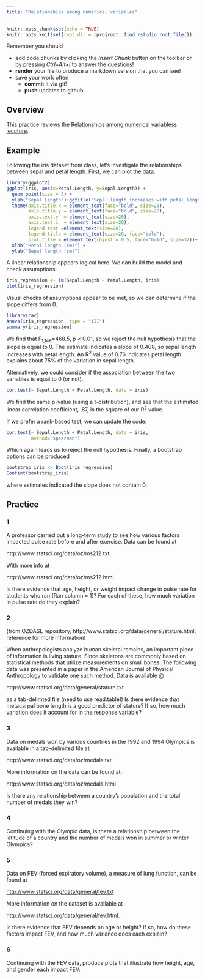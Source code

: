 ```yaml
---
title: "Relationships among numerical variables"
---
```


<!-- COMMENT NOT SHOW IN ANY OUTPUT: Code chunk below sets overall defaults for .qmd file; these inlcude showing output by default and looking for files relative to .Rpoj file, not .qmd file, which makes putting filesin different folders easier  -->

```r
knitr::opts_chunk$set(echo = TRUE)
knitr::opts_knit$set(root.dir = rprojroot::find_rstudio_root_file())
```

Remember you should

-   add code chunks by clicking the *Insert Chunk* button on the toolbar
    or by pressing *Ctrl+Alt+I* to answer the questions!
-   **render** your file to produce a markdown version that you can see!
-   save your work often
    -   **commit** it via git!
    -   **push** updates to github

## Overview

This practice reviews the [Relationships among numerical variabless
lecuture](https://jsgosnell.github.io/cuny_biostats_book/content/chapters/Relationships_among_numerical_variables.html){target="_blank"}.

## Example

Following the iris dataset from class, let's investigate the
relationships between sepal and petal length. First, we can plot the
data.

```r
library(ggplot2)
ggplot(iris, aes(x=Petal.Length, y=Sepal.Length)) +
  geom_point(size = 3) +
  ylab("Sepal Length")+ggtitle("Sepal length increases with petal length")+
  theme(axis.title.x = element_text(face="bold", size=28), 
        axis.title.y = element_text(face="bold", size=28), 
        axis.text.y  = element_text(size=20),
        axis.text.x  = element_text(size=20), 
        legend.text =element_text(size=20),
        legend.title = element_text(size=20, face="bold"),
        plot.title = element_text(hjust = 0.5, face="bold", size=32))+
  xlab("Petal length (cm)") +
  ylab("Sepal length (cm)")

```

A linear relationship appears logical here. We can build the model and
check assumptions.

```r
iris_regression <- lm(Sepal.Length ~ Petal.Length, iris)
plot(iris_regression)

```

Visual checks of assumptions appear to be met, so we can determine if
the slope differs from 0.

```r
library(car)
Anova(iris_regression, type = "III")
summary(iris_regression)
```

We find that F~1,148~=468.5, p \< 0.01, so we reject the null hypothesis
that the slope is equal to 0. The estimate indicates a slope of 0.408,
so sepal length increases with petal length. An R^2^ value of 0.76
indicates petal length explains about 75% of the variation in sepal
length.

Alternatively, we could consider if the association between the two
variables is equal to 0 (or not).

```r
cor.test(~ Sepal.Length + Petal.Length, data = iris)

```

We find the same p-value (using a t-distribution), and see that the
estimated linear correlation coefficient, .87, is the square of our R^2^
value.

If we prefer a rank-based test, we can update the code:

```r
cor.test(~ Sepal.Length + Petal.Length, data = iris,
         method="spearman")
```

Which again leads us to reject the null hypothesis. Finally, a bootstrap
options can be produced

```r
bootstrap_iris <- Boot(iris_regression)
Confint(bootstrap_iris)
```

where estimates indicated the slope does not contain 0.

## Practice

### 1

A professor carried out a long-term study to see how various factors
impacted pulse rate before and after exercise. Data can be found at

http://www.statsci.org/data/oz/ms212.txt

With more info at

http://www.statsci.org/data/oz/ms212.html.

Is there evidence that age, height, or weight impact change in pulse
rate for students who ran (Ran column = 1)? For each of these, how much
variation in pulse rate do they explain?

### 2

(from OZDASL repository,
http://www.statsci.org/data/general/stature.html; reference for more
information)

When anthropologists analyze human skeletal remains, an important piece
of information is living stature. Since skeletons are commonly based on
statistical methods that utilize measurements on small bones. The
following data was presented in a paper in the American Journal of
Physical Anthropology to validate one such method. Data is available \@

http://www.statsci.org/data/general/stature.txt

as a tab-delimted file (need to use read.table!) Is there evidence that
metacarpal bone length is a good predictor of stature? If so, how much
variation does it account for in the response variable?

### 3

Data on medals won by various countries in the 1992 and 1994 Olympics is
available in a tab-delimited file at

http://www.statsci.org/data/oz/medals.txt

More information on the data can be found at:

http://www.statsci.org/data/oz/medals.html

Is there any relationship between a country's population and the total
number of medals they win?

### 4

Continuing with the Olympic data, is there a relationship between the
latitude of a country and the number of medals won in summer or winter
Olympics?

### 5

Data on FEV (forced expiratory volume), a measure of lung function, can
be found at

<http://www.statsci.org/data/general/fev.txt>

More information on the dataset is available at

<http://www.statsci.org/data/general/fev.html.>

Is there evidence that FEV depends on age or height? If so, how do these
factors impact FEV, and how much variance does each explain?

### 6

Continuing with the FEV data, produce plots that illustrate how height,
age, and gender each impact FEV.
